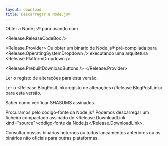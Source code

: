 ```yaml
---
layout: download
title: Descarregar a Node.js®
---
```


<section>
Obter a Node.js® <Release.VersionDropdown /> para <Release.OperatingSystemDropdown /> usando <Release.InstallationMethodDropdown /> com <Release.PackageManagerDropdown />

<Release.ReleaseCodeBox />

<Release.Provider>
Ou obter um binário de Node.js® pré-compilada para <Release.OperatingSystemDropdown /> executando uma arquitetura <Release.PlatformDropdown />.

<Release.PrebuiltDownloadButtons />
</Release.Provider>
</section>

<section>
Ler o <Release.ChangelogLink>registo de alterações</Release.ChangelogLink> para esta versão.

Ler o <Release.BlogPostLink>registo de alterações</Release.BlogPostLink> para esta versão.

Saber como <LinkWithArrow href="https://github.com/nodejs/node#verifying-binaries">verificar</LinkWithArrow> SHASUMS assinados.

Procuramos pelo código-fonte da Node.js? Podemos descarregar um ficheiro compactado assinado do <Release.DownloadLink kind="source">código-fonte da Node.js</Release.DownloadLink>.

Consultar nossos binários <LinkWithArrow href="https://nodejs.org/download/nightly/">noturnos</LinkWithArrow> ou todos <LinkWithArrow href="https://nodejs.org/download/release/">lançamentos anteriores</LinkWithArrow> ou os binários <LinkWithArrow href="https://unofficial-builds.nodejs.org/download/">não oficiais</LinkWithArrow> para outras plataformas.

</section>

